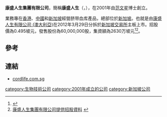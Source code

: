 '''康盛人生集團有限公司'''，簡稱'''康盛人生'''（'''{{lang-en|Cordlife Group Limited}}'''，{{sgx|P8A}}），在2001年由[[范文星|范文星]]博士創立。

業務專在[[香港|香港]]、[[中國|中國]]和[[新加坡|新加坡]]經營脐带血库產品，總部位於[[新加坡|新加坡]]。也就是由[[康盛人生有限公司_(澳大利亞)|康盛人生有限公司 (澳大利亞)]]在2012年3月29日分拆於[[新加坡交易所|新加坡交易所]]主板上市。招股價為0.495坡元，發售股份為60,000,000股，集資額為2630万坡元<ref>{{Cite web |url=http://www.zaobao.com/cs/cs120322_004.shtml |title=康盛人生集团计划本地上市 （2012-03-22）聯合早報網 |access-date=2012-03-27 |archive-date=2012-03-29 |archive-url=https://web.archive.org/web/20120329082152/http://www.zaobao.com/cs/cs120322_004.shtml |dead-url=no }}</ref><ref>[http://info.sgx.com/webipo.nsf/a550a7e7a8393629482578f6002916ce/333e1668219d1611482579cd00307d13/$FILE/SIP1203001_P_Precious_Final(archieve).pdf 康盛人生集團有限公司提供招股資料] {{webarchive|url=https://web.archive.org/web/20120425035219/http://info.sgx.com/webipo.nsf/a550a7e7a8393629482578f6002916ce/333e1668219d1611482579cd00307d13/$FILE/SIP1203001_P_Precious_Final(archieve).pdf |date=2012-04-25 }}</ref>。

==參考==
{{reflist}}

==連結==
*[https://web.archive.org/web/20120314213535/http://www.cordlife.com/sg/en/ cordlife.com.sg]

[[category:生物技術公司|category:生物技術公司]]
[[category:2001年成立的公司|category:2001年成立的公司]]
[[category:新加坡公司|category:新加坡公司]]